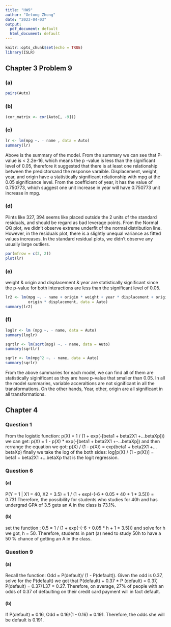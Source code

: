 ---
title: "HW9"
author: "Getong Zhong"
date: "2023-04-03"
output:
  pdf_document: default
  html_document: default
---

```{r setup, include=FALSE}
knitr::opts_chunk$set(echo = TRUE)
library(ISLR)
```

## Chapter 3 Problem 9
### (a)
```{r}
pairs(Auto)
```

### (b)
```{r}
(cor_matrix <- cor(Auto[, -9]))
```

### (c)
```{r}
lr <- lm(mpg ~. - name , data = Auto)
summary(lr)
```
Above is the summary of the model. From the summary we can see that P-value is < 2.2e-16, which means the p -value is less than the significant level of 0.05, therefore it suggested that there is at least one relationship between the predictorsand the response varaible. Displacement, weight, year, and origin have a statistically significant relationship with mpg at the 0.05 significance level. From the coefficient of year, it has the value of 0.750773, which suggest one unit increase in year will have 0.750773 unit increase in mpg. 

### (d)
Piints like 327, 394 seems like placed outside the 2 units of the standard residuals, and should be regard as bad leverage points. From the Normal QQ plot, we didn't observe extreme underfit of the normal distribution line. However, in the residuals plot, there is a slightly unequal variance as fitted values increases. In the standard residual plots, we didn't observe any usually large outliers.     
```{r}
par(mfrow = c(2, 2))
plot(lr)
```

### (e)
weight & origin and displacement & year are statistically significant since the p-value for both interactions are less than the significant level of 0.05. 
```{r}
lr2 <- lm(mpg ~. - name + origin * weight + year * displacement + origin * year +
          origin * displacement, data = Auto)
summary(lr2)
```

### (f)

```{r}
loglr <- lm (mpg ~. - name, data = Auto)
summary(loglr)
```

```{r}
sqrtlr <- lm(sqrt(mpg) ~. - name, data = Auto)
summary(sqrtlr)
```

```{r}
sqrlr <- lm(mpg^2 ~. - name, data = Auto)
summary(sqrlr)
```

From the above summaries for each model, we can find all of them are statistically siginificant as they are have p-value that smaller than 0.05. In all the model summaries, variable acceraltions are not significant in all the transformations. On the other hands, Year, other, origin are all significant in all transformations. 

## Chapter 4

### Question 1
From the logistic function: p(X) = 1 / (1 + exp(-[beta1 + beta2X1 +...betaXp]))
we can get:
p(X) = 1 - p(X) * exp(-[beta1 + beta2X1 +-...betaXp])
and then rerrange the equation we got: p(X) / (1 - p(X)) = exp(beta1 + beta2X1 +...betaXp)
finally we take the log of the both sides: 
log[p(X) / (1 - p(X))] = beta1 + beta2X1 +...betaXp
that is the logit regression.

### Question 6

#### (a)
P(Y = 1 | X1 = 40, X2 = 3.5) = 1 / (1 + exp(-(-6 + 0.05 * 40 + 1 * 3.5))) = 0.731
Therefore, the possibility for students who studies for 40h and has undergrad GPA of 3.5 gets an A in the class is 73.1%.

#### (b)
set the function : 0.5 = 1 / (1 + exp(-(-6 + 0.05 * h + 1 * 3.5))) and solve for h we got, h = 50. Therefore, students in part (a) need to study 50h to have a 50 % chance of getting an A in the class.

### Question 9

#### (a)
Recall the function: Odd = P(default)/ (1 - P(default)). Given the odd is 0.37, solve for the P(default) we got that P(default) + 0.37 * P (default) = 0.37, P(default) = 0.37/1.37 = 0.27. Therefore, on average, 27% of people with an odds of 0.37 of defaulting on their credit card payment will in fact default.

#### (b)
If P(default) = 0.16, Odd = 0.16/(1 - 0.16) = 0.191. Therefore, the odds she will be default is 0.191.



